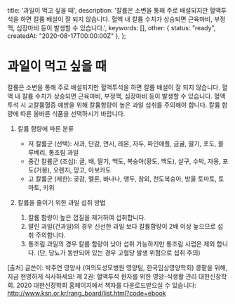   title: '과일이 먹고 싶을 때',
  description: '칼륨은 소변을 통해 주로 배설되지만 혈액투석을 하면 칼륨 배설이 잘 되지 않습니다. 혈액 내 칼륨 수치가 상승되면 근육마비, 부정맥, 심장마비 등이 발생할 수 있습니다.',
  keywords: [],
  other: { status: "ready", createdAt: "2020-08-17T00:00:00Z" },
};

# 과일이 먹고 싶을 때

칼륨은 소변을 통해 주로 배설되지만 혈액투석을 하면 칼륨 배설이 잘 되지 않습니다. 혈액 내 칼륨 수치가 상승되면 근육마비, 부정맥, 심장마비 등이 발생할 수 있습니다.
혈액투석 시 고칼륨혈증 예방을 위해 칼륨함량이 높은 과일 섭취를 주의해야 합니다.
칼륨 함량에 따른 올바른 식품을 선택하시기 바랍니다.

1. 칼륨 함량에 따른 분류
   - 저 칼륨군 (선택): 사과, 단감, 연시, 레몬, 자두, 파인애플, 금귤, 딸기, 포도, 블루베리, 통조림 과일
   - 중간 칼륨군 (조심): 귤, 배, 딸기, 백도, 복숭아(황도, 백도), 살구, 수박, 자몽, 포도(거봉), 오렌지, 망고, 아보카도
   - 고 칼륨군 (제한): 곶감, 멜론, 바나나, 앵두, 참외, 천도복숭아, 방울 토마토, 토마토, 키위

2. 칼륨을 줄이기 위한 과일 섭취 방법
   1) 칼륨 함량이 높은 껍질을 제거하여 섭취합니다.
   2) 말린 과일(건과일)의 경우 신선한 과일 보다 칼륨함량이 2배 이상 높으므로 섭취 주의합니다.
   3) 통조림 과일의 경우 칼륨 함량이 낮아 섭취 가능하지만 통조림 시럽은 제외 합니다.
     (단, 당뇨가 동반되어 있는 경우 고혈당 발생 위험으로 섭취 주의)
   
[출처] 글쓴이: 박주연 영양사 (여의도성모병원 영양팀, 한국임상영양학회)
              콩팥을 위해, 지금 현명하게 식사하세요! 
              제 2권: 혈액투석 환자를 위한 영양-식생활 관리
              대한신장학회. 2020
              대한신장학회 홈페이지에서 책자를 다운로드받으실 수 있습니다: http://www.ksn.or.kr/rang_board/list.html?code=ebook
